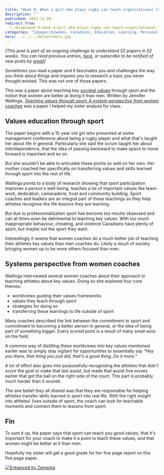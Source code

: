 ```yaml
---
title: "Week 8: What a girl who plays rugby can teach organizational leaders"
description: ""
published: 2013-12-09
redirect_from:
  - /blog/week-8-what-a-girl-who-plays-rugby-can-teach-organizational-leaders/swizec/6447
categories: "52papers52weeks, Canadians, Education, Learning, Personal, Sport, Sportsperson, Teacher"
hero: ../../../defaultHero.jpg
---
```


_\[This post is part of an ongoing challenge to understand 52 papers in 52 weeks. You can read previous entries, [here](http://swizec.com/blog/category/52-papers-in-52-weeks), or subscribe to be notified of new posts by [email](http://swiz.ec/52papers-list)]_

Sometimes you read a paper and it fascinates you and challenges the way you think about things and inspires you to research a topic you never thought existed. This was not one of those papers.

This was a paper about teaching key [societal values](http://en.wikipedia.org/wiki/Value_%28personal_and_cultural%29 "Value (personal and cultural)") through sport and the notion that women are better at doing it than men. Written by Jennifer Wallinga, [_Teaching values through sport: A system perspective from women coaches_](https://docs.google.com/viewer?url=http%3A%2F%2Fwww.coach.ca%2Ffiles%2FCJWC_SEPT2012_EN.pdf) was a paper I helped my sister analyze for class.

## Values education through sport

The paper begins with a 15-year old girl who presented at some management conference about being a rugby player and what that's taught her about life in general. Particularly she said the scrum taught her about interdependence, that the idea of passing backward to make space to move forward is important and so on.

But she wouldn't be able to articulate these points so well on her own. Her mother coached her specifically on transferring values and skills learned through sport into the rest of life.

Wallinga points to a body of research showing that sport participation improves a person's well-being, teaches a lot of important values like team-work, dedication, camaraderie, trust and community building. Sport coaches and leaders are an integral part of these teachings as they help athletes recognise the life lessons they are learning.

But due to professionalization sport has become too results obsessed and can at times even be detrimental to teaching key values. With too much inappropriate behaviour, cheating, and violence Canadians have plenty of sport, but maybe not the sport they want.

Interestingly it seems that women coaches do a much better job of teaching their athletes key values than men coaches do. Likely a result of society bringing women up to be more others focused than men.

## Systems perspective from women coaches

Wallinga interviewed several women coaches about their approach to teaching athletes about key values. Doing so she explored four core themes:

- worldviews guiding their values frameworks
- values they teach through sport
- strategies for doing so
- transferring these learnings to life outside of sport

Many coaches described the link between the commitment to sport and commitment to becoming a better person in general, or the idea of being part of something bigger. Every scored point is a result of many small wins on the field.

A common way of distilling these worldviews into key values mentioned earlier was to simply stay vigilant for opportunities to essentially say _"Hey you there, that thing you just did, that's a good thing. Do it more."_

A lot of effort also goes into purposefully recognising the athletes that didn't score the goal or make that last assist, but made that assist five moves earlier that got the ball on the right side of the court. This part is probably much harder than it sounds.

The one belief they all shared was that they are responsible for helping athletes transfer skills learned in sport into real life. With the right insight into athletes' lives outside of sport, the coach can look for teachable moments and connect them to lessons from sport.

## Fin

To sum it up, the paper says that sport can teach you good values, that it's important for your coach to make it a point to teach these values, and that women might be better at it than men.

Hopefully my sister will get a good grade for her five page report on this five page paper.

[![Enhanced by Zemanta](https://img.zemanta.com/zemified_e.png?x-id=43883ca9-dacb-4159-960b-f4ddb9512349)](http://www.zemanta.com/?px "Enhanced by Zemanta")
